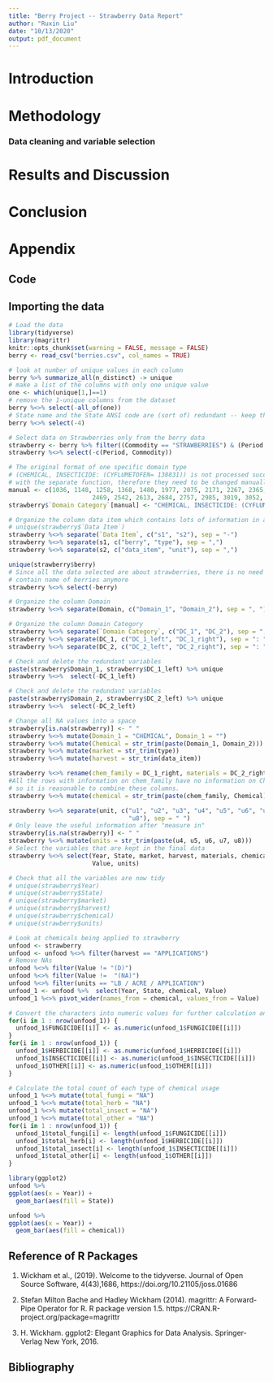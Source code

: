 ```yaml
---
title: "Berry Project -- Strawberry Data Report"
author: "Ruxin Liu"
date: "10/13/2020"
output: pdf_document
---
```


# Introduction

# Methodology
### Data cleaning and variable selection

# Results and Discussion

# Conclusion

# Appendix
## Code

## Importing the data 

```r
# Load the data
library(tidyverse)
library(magrittr)
knitr::opts_chunk$set(warning = FALSE, message = FALSE)
berry <- read_csv("berries.csv", col_names = TRUE)
```

```r
# look at number of unique values in each column
berry %>% summarize_all(n_distinct) -> unique
# make a list of the columns with only one unique value
one <- which(unique[1,]==1)
# remove the 1-unique columns from the dataset
berry %<>% select(-all_of(one))
# State name and the State ANSI code are (sort of) redundant -- keep the name only
berry %<>% select(-4)
```

```r
# Select data on Strawberries only from the berry data 
strawberry <- berry %>% filter((Commodity == "STRAWBERRIES") & (Period == "YEAR"))
strawberry %<>% select(-c(Period, Commodity)) 
```

```r
# The original format of one specific domain type 
# (CHEMICAL, INSECTICIDE: (CYFLUMETOFEN= 138831)) is not processed successfully 
# with the separate function, therefore they need to be changed manually. 
manual <- c(1036, 1148, 1258, 1368, 1480, 1977, 2075, 2171, 2267, 2365, 
                       2469, 2542, 2613, 2684, 2757, 2985, 3019, 3052, 3085, 3120)
strawberry$`Domain Category`[manual] <- "CHEMICAL, INSECTICIDE: (CYFLUMETOFEN = 138831)"
```

```r
# Organize the column data item which contains lots of information in a cell
# unique(strawberry$`Data Item`)
strawberry %<>% separate(`Data Item`, c("s1", "s2"), sep = "-")
strawberry %<>% separate(s1, c("berry", "type"), sep = ",")
strawberry %<>% separate(s2, c("data_item", "unit"), sep = ",")
```


```r
unique(strawberry$berry)
# Since all the data selected are about strawberries, there is no need to 
# contain name of berries anymore
strawberry %<>% select(-berry)
```

```r
# Organize the column Domain
strawberry %<>% separate(Domain, c("Domain_1", "Domain_2"), sep = ", ")
```

```r
# Organize the column Domain Category
strawberry %<>% separate(`Domain Category`, c("DC_1", "DC_2"), sep = ", ")
strawberry %<>% separate(DC_1, c("DC_1_left", "DC_1_right"), sep = ": ")
strawberry %<>% separate(DC_2, c("DC_2_left", "DC_2_right"), sep = ": ") 
```

```r
# Check and delete the redundant variables 
paste(strawberry$Domain_1, strawberry$DC_1_left) %>% unique
strawberry %<>%  select(-DC_1_left) 
```

```r
# Check and delete the redundant variables 
paste(strawberry$Domain_2, strawberry$DC_2_left) %>% unique
strawberry %<>%  select(-DC_2_left) 
```

```r
# Change all NA values into a space
strawberry[is.na(strawberry)] <- " "
strawberry %<>% mutate(Domain_1 = "CHEMICAL", Domain_1 = "") 
strawberry %<>% mutate(Chemical = str_trim(paste(Domain_1, Domain_2)))
strawberry %<>% mutate(market = str_trim(type))
strawberry %<>% mutate(harvest = str_trim(data_item))
```

```r
strawberry %<>% rename(chem_family = DC_1_right, materials = DC_2_right)
#All the rows with information on chem_family have no information on Chemical, 
# so it is reasonable to combine these columns.
strawberry %<>% mutate(chemical = str_trim(paste(chem_family, Chemical)))
```

```r
strawberry %<>% separate(unit, c("u1", "u2", "u3", "u4", "u5", "u6", "u7", 
                                 "u8"), sep = " ")
# Only leave the useful information after "measure in"
strawberry[is.na(strawberry)] <- " "
strawberry %<>% mutate(units = str_trim(paste(u4, u5, u6, u7, u8)))
# Select the variables that are kept in the final data 
strawberry %<>% select(Year, State, market, harvest, materials, chemical,
                       Value, units)
```

```r
# Check that all the variables are now tidy
# unique(strawberry$Year)
# unique(strawberry$State)
# unique(strawberry$market)
# unique(strawberry$harvest)
# unique(strawberry$chemical)
# unique(strawberry$units)
```

```r
# Look at chemicals being applied to strawberry
unfood <- strawberry 
unfood <- unfood %<>% filter(harvest == "APPLICATIONS") 
# Remove NAs 
unfood %<>% filter(Value != "(D)")
unfood %<>% filter(Value !=  "(NA)")
unfood %<>% filter(units == "LB / ACRE / APPLICATION")
unfood_1 <- unfood %>%  select(Year, State, chemical, Value)
unfood_1 %<>% pivot_wider(names_from = chemical, values_from = Value)
```

```r
# Convert the characters into numeric values for further calculation and analysis
for(i in 1 : nrow(unfood_1)) {
  unfood_1$FUNGICIDE[[i]] <- as.numeric(unfood_1$FUNGICIDE[[i]])
}
for(i in 1 : nrow(unfood_1)) {
  unfood_1$HERBICIDE[[i]] <- as.numeric(unfood_1$HERBICIDE[[i]])
  unfood_1$INSECTICIDE[[i]] <- as.numeric(unfood_1$INSECTICIDE[[i]])
  unfood_1$OTHER[[i]] <- as.numeric(unfood_1$OTHER[[i]])
}
```

```r
# Calculate the total count of each type of chemical usage
unfood_1 %<>% mutate(total_fungi = "NA")
unfood_1 %<>% mutate(total_herb = "NA")
unfood_1 %<>% mutate(total_insect = "NA")
unfood_1 %<>% mutate(total_other = "NA")
for(i in 1 : nrow(unfood_1)) {
  unfood_1$total_fungi[i] <- length(unfood_1$FUNGICIDE[[i]])
  unfood_1$total_herb[i] <- length(unfood_1$HERBICIDE[[i]])
  unfood_1$total_insect[i] <- length(unfood_1$INSECTICIDE[[i]])
  unfood_1$total_other[i] <- length(unfood_1$OTHER[[i]])
}

```

```r
library(ggplot2)
unfood %>% 
ggplot(aes(x = Year)) +
  geom_bar(aes(fill = State))
```
```r
unfood %>% 
ggplot(aes(x = Year)) +
  geom_bar(aes(fill = chemical))
```

## Reference of R Packages
1. Wickham et al., (2019). Welcome to the tidyverse. Journal of Open Source Software,
4(43),1686, https://doi.org/10.21105/joss.01686

2.  Stefan Milton Bache and Hadley Wickham (2014). magrittr: A Forward-Pipe Operator
for R. R package version 1.5. https://CRAN.R-project.org/package=magrittr

3. H. Wickham. ggplot2: Elegant Graphics for Data Analysis. Springer-Verlag New 
York, 2016.


## Bibliography
































